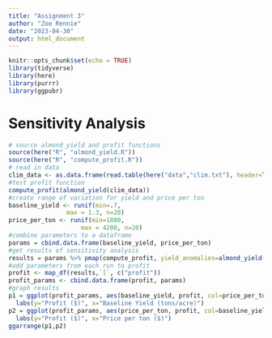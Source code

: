 ```yaml
---
title: "Assignment 3"
author: "Zoe Rennie"
date: "2023-04-30"
output: html_document
---
```


```r
knitr::opts_chunk$set(echo = TRUE)
library(tidyverse)
library(here)
library(purrr)
library(ggpubr)
```

# Sensitivity Analysis

```r
# source almond_yield and profit functions
source(here("R", "almond_yield.R"))
source(here("R", "compute_profit.R"))
# read in data
clim_data <- as.data.frame(read.table(here("data","clim.txt"), header=T))
#test profit function
compute_profit(almond_yield(clim_data))
#create range of variation for yield and price per ton
baseline_yield <- runif(min=.7, 
                max = 1.3, n=20)
price_per_ton <- runif(min=1800, 
                    max = 4200, n=20)
#combine parameters to a dataframe
params = cbind.data.frame(baseline_yield, price_per_ton)
#get results of sensitivity analysis
results = params %>% pmap(compute_profit, yield_anomalies=almond_yield(clim_data), acres = 100)
#add parameters from each run to profit
profit <- map_df(results,`[`, c("profit"))
profit_params <- cbind.data.frame(profit, params)
#graph results
p1 = ggplot(profit_params, aes(baseline_yield, profit, col=price_per_ton))+geom_point(cex=2)+
  labs(y="Profit ($)", x="Baseline Yield (tons/acre)")
p2 = ggplot(profit_params, aes(price_per_ton, profit, col=baseline_yield))+geom_point(cex=2)+
  labs(y="Profit ($)", x="Price per ton ($)")
ggarrange(p1,p2)
```